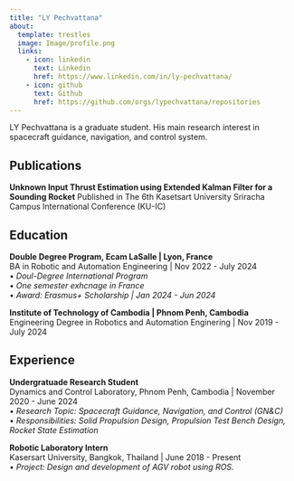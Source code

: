 ```yaml
---
title: "LY Pechvattana"
about:
  template: trestles
  image: Image/profile.png
  links:
    - icon: linkedin
      text: Linkedin
      href: https://www.linkedin.com/in/ly-pechvattana/
    - icon: github
      text: Github
      href: https://github.com/orgs/lypechvattana/repositories
---
```

LY Pechvattana is a graduate student. His main research interest in spacecraft guidance, navigation, and control system.

## Publications
**Unknown Input Thrust Estimation using Extended Kalman Filter for a Sounding Rocket** <be>
Published in The 6th Kasetsart University Sriracha Campus International Conference (KU-IC)

## Education

**Double Degree Program, Ecam LaSalle | Lyon, France** <br>
BA in Robotic and Automation Engineering | Nov 2022 - July 2024  <br>
• *Doul-Degree International Program* <br>
• *One semester exhcnage in France* <br>
• *Award: Erasmus+ Scholarship | Jan 2024 - Jun 2024*

**Institute of Technology of Cambodia | Phnom Penh, Cambodia** <br>
Engineering Degree in Robotics and Automation Enginering | Nov 2019 - July 2024

## Experience

**Undergratuade Research Student** <br>
Dynamics and Control Laboratory, Phnom Penh, Cambodia | November 2020 - June 2024<br>
• *Research Topic: Spacecraft Guidance, Navigation, and Control (GN&C)* <br>
• *Responsibilities: Solid Propulsion Design, Propulsion Test Bench Design, Rocket State Estimation* <br>

**Robotic Laboratory Intern** <br>
Kasersart University, Bangkok, Thailand | June 2018 - Present<br>
• *Project: Design and development of AGV robot using ROS.* <br>

